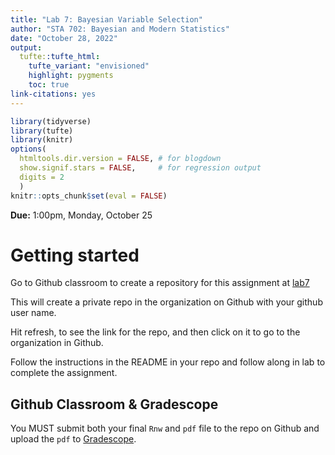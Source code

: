 ```yaml
---
title: "Lab 7: Bayesian Variable Selection"
author: "STA 702: Bayesian and Modern Statistics"
date: "October 28, 2022"
output: 
  tufte::tufte_html:
    tufte_variant: "envisioned"
    highlight: pygments
    toc: true
link-citations: yes
---
```


```r
library(tidyverse)
library(tufte)
library(knitr)
options(
  htmltools.dir.version = FALSE, # for blogdown
  show.signif.stars = FALSE,     # for regression output
  digits = 2
  )
knitr::opts_chunk$set(eval = FALSE)
```

**Due:** 1:00pm, Monday, October 25



# Getting started

Go to Github classroom to create a repository for this assignment  at [lab7](https://classroom.github.com/a/d9TadBNN)

This will create a private repo in the organization on Github with your github user name. 

Hit refresh, to see the link for the repo, and then click on it to go to the organization in Github.

Follow the instructions in the README in your repo and follow along in lab to complete the assignment. 

## Github Classroom & Gradescope

You MUST submit both your final `Rnw` and `pdf` file to the repo on Github and upload the `pdf` to [Gradescope](https://www.gradescope.com/courses/431637). 





    